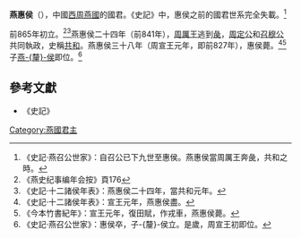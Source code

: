 '''燕惠侯'''（{{bd|？||前827年|catIdx=J}}），中國[[西周|西周]][[燕國|燕國]]的國君。《史記》中，惠侯之前的國君世系完全失載。<ref>《史記·燕召公世家》：自召公已下九世至惠侯。燕惠侯當周厲王奔彘，共和之時。</ref>

前865年初立。<ref>《燕史纪事编年会按》頁176</ref><ref>《史記·十二諸侯年表》：燕惠侯二十四年，當共和元年。</ref>燕惠侯二十四年（前841年），[[周厲王|周厲王]]逃到[[彘|彘]]，[[周定公|周定公]]和[[召穆公|召穆公]]共同執政，史稱[[共和|共和]]。燕惠侯三十八年（周宣王元年，即前827年），惠侯薨。<ref>《史記·十二諸侯年表》：宣王元年，燕惠侯盡。</ref><ref>《今本竹書紀年》：宣王元年，復田賦，作戎車，燕惠侯薨。</ref>子[[燕釐侯|燕-{釐}-侯]]即位。<ref>《史記·燕召公世家》：惠侯卒，子-{釐}-侯立。是歲，周宣王初即位。</ref>

==參考文獻==
{{reflist}}

*《史記》

{{中国皇帝|[[燕伯聖|燕伯聖]]後隔數世|子[[燕釐侯|燕-{釐}-侯]]|[[燕國|燕國君主]]|前864年—前827年}}
{{燕國君主}}
[[Category:燕國君主|Category:燕國君主]]